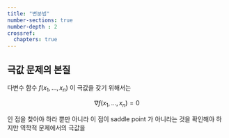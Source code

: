 ```yaml
---
title: "변분법"
number-sections: true
number-depth : 2
crossref:
  chapters: true
---
```


## 극값 문제의 본질

다변수 함수 $f(x_1,\ldots,\,x_n)$ 이 극값을 갖기 위해서는 

$$
\nabla f(x_1,\ldots,\,x_n)=0
$$

인 점을 찾아야 하라 뿐만 아니라 이 점이 saddle point 가 아니라는 것을 확인해야 하지만 역학적 문제에서의 극값을